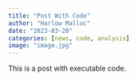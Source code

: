 ```yaml
---
title: "Post With Code"
author: "Harlow Malloc"
date: "2023-03-20"
categories: [news, code, analysis]
image: "image.jpg"
---
```


This is a post with executable code.
